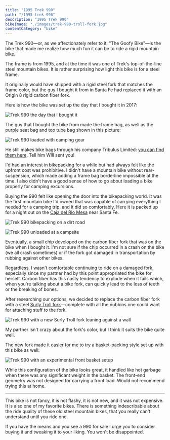 ```yaml
---
title: "1995 Trek 990"
path: "/1995-trek-990"
description: "1995 Trek 990"
bikeImage: "./images/trek-990-troll-fork.jpg"
contentCategory: "bike"
---
```


The Trek 990&mdash;or, as we affectionately refer to it, "The Goofy Bike"&mdash;is the bike that made me realize how much fun it can be to ride a rigid mountain bike.

The frame is from 1995, and at the time it was one of Trek's top-of-the-line steel mountain bikes. It is rather surprising how light this bike is for a steel frame.

It originally would have shipped with a rigid steel fork that matches the frame color, but the guy I bought it from in Santa Fe had replaced it with an Origin 8 rigid carbon fiber fork.

Here is how the bike was set up the day that I bought it in 2017:

![Trek 990 the day that I bought it](./images/trek-990-day-01.jpg)

The guy that I bought the bike from made the frame bag, as well as the purple seat bag and top tube bag shown in this picture:

![Trek 990 loaded with camping gear](./images/trek-990-bikepacking-01.jpg)

He still makes bike bags through his company Tribulus Limited: [you can find them here](https://www.tribuluslimited.com). Tell him WIll sent you!

I'd had an interest in bikepacking for a while but had always felt like the upfront cost was prohibitive. I didn't have a mountain bike without rear-suspension, which made adding a frame bag borderline impossible at the time. I also didn't have a good sense of how to go about loading a bike properly for camping excursions.

Buying the 990 felt like opening the door into the bikepacking world. It was the first mountain bike I'd owned that was capable of carrying everything I needed for a camping trip, and it did so comfortably. Here it is packed up for a night out on the [Caja del Rio Mesa](https://en.wikipedia.org/wiki/Caja_del_Rio) near Santa Fe.

![Trek 990 bikepacking on a dirt road](./images/trek-990-bikepacking-02.jpg)

![Trek 990 unloaded at a campsite](./images/trek-990-bikepacking-03.jpg)

Eventually, a small chip developed on the carbon fiber fork that was on the bike when I bought it. I'm not sure if the chip occurred in a crash on the bike (we all crash sometimes) or if the fork got damaged in transportation by rubbing against other bikes.

Regardless, I wasn't comfortable continuing to ride on a damaged fork, especially since my partner had by this point appropriated the bike for herself. Carbon fiber has this nasty tendency to explode when it fails which, when you're talking about a bike fork, can quickly lead to the loss of teeth or the breaking of bones.

After researching our options, we decided to replace the carbon fiber fork with a steel [Surly Troll fork](https://surlybikes.com/parts/troll_fork)&mdash;complete with all the nubbins one could want for attaching stuff to the fork.

![Trek 990 with a new Surly Troll fork leaning against a wall](./images/trek-990-troll-fork.jpg)

My partner isn't crazy about the fork's color, but I think it suits the bike quite well.

The new fork made it easier for me to try a basket-packing style set up with this bike as well:

![Trek 990 with an experimental front basket setup](./images/trek-990-basket.jpg)

While this configuration of the bike looks great, it handled like hot garbage when there was any significant weight in the basket. The front-end geometry was not designed for carrying a front load. Would not recommend trying this at home.

---

This bike is not fancy, it is not flashy, it is not new, and it was not expensive. It is also one of my favorite bikes. There is something indescribable about the ride quality of these old steel mountain bikes, that you really can't understand until you ride one.

If you have the means and you see a 990 for sale I urge you to consider buying it and tweaking it to your liking. You won't be disappointed.
